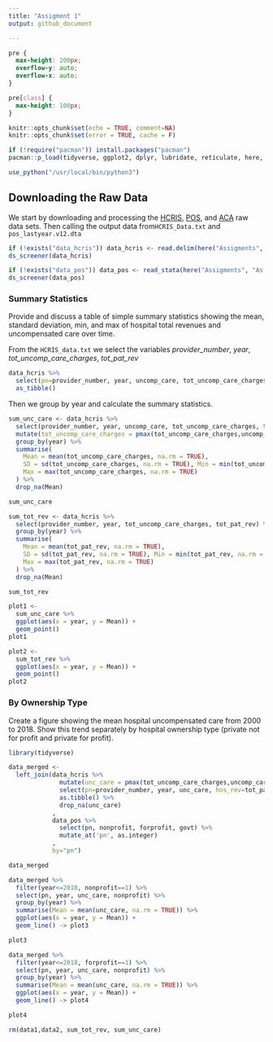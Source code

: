 ```yaml
---
title: "Assigment 1"
output: github_document

---
```

```css
pre {
  max-height: 200px;
  overflow-y: auto;
  overflow-x: auto;
}

pre[class] {
  max-height: 100px;
}
```

```r
knitr::opts_chunk$set(echo = TRUE, comment=NA)
knitr::opts_chunk$set(error = TRUE, cache = F)

if (!require("pacman")) install.packages("pacman")
pacman::p_load(tidyverse, ggplot2, dplyr, lubridate, reticulate, here, haven, descriptr)

use_python("/usr/local/bin/python3")
```

## Downloading the Raw Data
We start by downloading and processing the [HCRIS](https://github.com/Nixoncandiales/Econ771/tree/main/Assigments/AS%201/Code/HCRIS), [POS](https://github.com/Nixoncandiales/Econ771/tree/main/Assigments/AS%201/Code/POS), and [ACA](https://github.com/Nixoncandiales/Econ771/tree/main/Assigments/AS%201/Code/ACA) raw data sets. Then calling the output data from`HCRIS_Data.txt` and `pos_lastyear.v12.dta`

```r
if (!exists("data_hcris")) data_hcris <- read.delim(here("Assigments", "As 1", "Output", "HCRIS", "HCRIS_Data.txt"))
ds_screener(data_hcris)
```
```r
if (!exists("data_pos")) data_pos <- read_stata(here("Assigments", "As 1", "Output", "POS", "pos_lastyear.v12.dta"))
ds_screener(data_pos)
```


### Summary Statistics
Provide and discuss a table of simple summary statistics showing the mean, standard deviation, min, and max of hospital total revenues and uncompensated care over time.

From the `HCRIS_data.txt` we select the variables *provider_number*, *year*, *tot_uncomp_care_charges*, *tot_pat_rev* 

```r
data_hcris %>% 
  select(pn=provider_number, year, uncomp_care, tot_uncomp_care_charges, tot_pat_rev) %>% 
  as_tibble()
```
Then we group by year and calculate the summary statistics.

```r
sum_unc_care <- data_hcris %>% 
  select(provider_number, year, uncomp_care, tot_uncomp_care_charges, tot_pat_rev) %>%
  mutate(tot_uncomp_care_charges = pmax(tot_uncomp_care_charges,uncomp_care, na.rm=TRUE)) %>%
  group_by(year) %>% 
  summarise(
    Mean = mean(tot_uncomp_care_charges, na.rm = TRUE), 
    SD = sd(tot_uncomp_care_charges, na.rm = TRUE), Min = min(tot_uncomp_care_charges, na.rm = TRUE), 
    Max = max(tot_uncomp_care_charges, na.rm = TRUE)
  ) %>% 
  drop_na(Mean)

sum_unc_care
```

```r
sum_tot_rev <- data_hcris %>% 
  select(provider_number, year, tot_uncomp_care_charges, tot_pat_rev) %>% 
  group_by(year) %>% 
  summarise(
    Mean = mean(tot_pat_rev, na.rm = TRUE), 
    SD = sd(tot_pat_rev, na.rm = TRUE), Min = min(tot_pat_rev, na.rm = TRUE), 
    Max = max(tot_pat_rev, na.rm = TRUE)
  ) %>% 
  drop_na(Mean)

sum_tot_rev
```

```r
plot1 <-
  sum_unc_care %>% 
  ggplot(aes(x = year, y = Mean)) + 
  geom_point()
plot1

plot2 <-
  sum_tot_rev %>% 
  ggplot(aes(x = year, y = Mean)) + 
  geom_point()
plot2
```

### By Ownership Type
Create a figure showing the mean hospital uncompensated care from 2000 to 2018. Show this trend separately by hospital ownership type (private not for profit and private for profit).
```r
library(tidyverse)
```

```r
data_merged <- 
  left_join(data_hcris %>%
              mutate(unc_care = pmax(tot_uncomp_care_charges,uncomp_care, na.rm=TRUE)) %>% 
              select(pn=provider_number, year, unc_care, hos_rev=tot_pat_rev) %>% 
              as.tibble() %>%
              drop_na(unc_care)
            ,
            data_pos %>%
              select(pn, nonprofit, forprofit, govt) %>%
              mutate_at('pn', as.integer)
            ,
            by="pn") 
```

```r
data_merged
```
```r
data_merged %>%
  filter(year<=2018, nonprofit==1) %>%
  select(pn, year, unc_care, nonprofit) %>%
  group_by(year) %>%
  summarise(Mean = mean(unc_care, na.rm = TRUE)) %>% 
  ggplot(aes(x = year, y = Mean)) + 
  geom_line() -> plot3
```

```r
plot3
```

```r
data_merged %>%
  filter(year<=2018, forprofit==1) %>%
  select(pn, year, unc_care, nonprofit) %>%
  group_by(year) %>%
  summarise(Mean = mean(unc_care, na.rm = TRUE)) %>% 
  ggplot(aes(x = year, y = Mean)) + 
  geom_line() -> plot4
```

```r
plot4
```

```r
rm(data1,data2, sum_tot_rev, sum_unc_care)
```